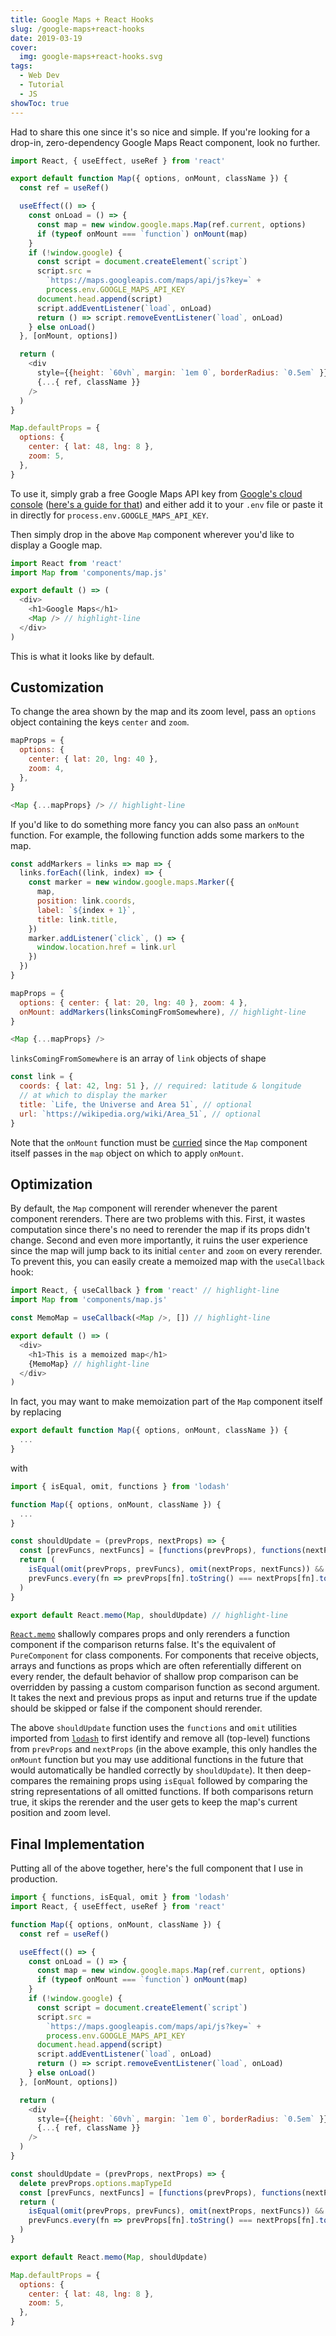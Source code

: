 ```yaml
---
title: Google Maps + React Hooks
slug: /google-maps+react-hooks
date: 2019-03-19
cover:
  img: google-maps+react-hooks.svg
tags:
  - Web Dev
  - Tutorial
  - JS
showToc: true
---
```



Had to share this one since it's so nice and simple. If you're looking for a drop-in, zero-dependency Google Maps React component, look no further.

```js:title=src/components/map.js
import React, { useEffect, useRef } from 'react'

export default function Map({ options, onMount, className }) {
  const ref = useRef()

  useEffect(() => {
    const onLoad = () => {
      const map = new window.google.maps.Map(ref.current, options)
      if (typeof onMount === `function`) onMount(map)
    }
    if (!window.google) {
      const script = document.createElement(`script`)
      script.src =
        `https://maps.googleapis.com/maps/api/js?key=` +
        process.env.GOOGLE_MAPS_API_KEY
      document.head.append(script)
      script.addEventListener(`load`, onLoad)
      return () => script.removeEventListener(`load`, onLoad)
    } else onLoad()
  }, [onMount, options])

  return (
    <div
      style={{height: `60vh`, margin: `1em 0`, borderRadius: `0.5em` }}
      {...{ ref, className }}
    />
  )
}

Map.defaultProps = {
  options: {
    center: { lat: 48, lng: 8 },
    zoom: 5,
  },
}
```

To use it, simply grab a free Google Maps API key from [Google's cloud console](https://console.cloud.google.com) ([here's a guide for that](https://developers.google.com/maps/documentation/javascript/get-api-key)) and either add it to your `.env` file or paste it in directly for `process.env.GOOGLE_MAPS_API_KEY`.

Then simply drop in the above `Map` component wherever you'd like to display a Google map.

```js:title=src/app.js
import React from 'react'
import Map from 'components/map.js'

export default () => (
  <div>
    <h1>Google Maps</h1>
    <Map /> // highlight-line
  </div>
)
```

This is what it looks like by default.

<GoogleMap />

## Customization

To change the area shown by the map and its zoom level, pass an `options` object containing the keys `center` and `zoom`.

```js
mapProps = {
  options: {
    center: { lat: 20, lng: 40 },
    zoom: 4,
  },
}

<Map {...mapProps} /> // highlight-line
```

If you'd like to do something more fancy you can also pass an `onMount` function. For example, the following function adds some markers to the map.

```js
const addMarkers = links => map => {
  links.forEach((link, index) => {
    const marker = new window.google.maps.Marker({
      map,
      position: link.coords,
      label: `${index + 1}`,
      title: link.title,
    })
    marker.addListener(`click`, () => {
      window.location.href = link.url
    })
  })
}

mapProps = {
  options: { center: { lat: 20, lng: 40 }, zoom: 4 },
  onMount: addMarkers(linksComingFromSomewhere), // highlight-line
}

<Map {...mapProps} />
```

`linksComingFromSomewhere` is an array of `link` objects of shape

```js
const link = {
  coords: { lat: 42, lng: 51 }, // required: latitude & longitude
  // at which to display the marker
  title: `Life, the Universe and Area 51`, // optional
  url: `https://wikipedia.org/wiki/Area_51`, // optional
}
```

Note that the `onMount` function must be [curried](https://en.wikipedia.org/wiki/Currying) since the `Map` component itself passes in the `map` object on which to apply `onMount`.

## Optimization

By default, the `Map` component will rerender whenever the parent component rerenders. There are two problems with this. First, it wastes computation since there's no need to rerender the map if its props didn't change. Second and even more importantly, it ruins the user experience since the map will jump back to its initial `center` and `zoom` on every rerender. To prevent this, you can easily create a memoized map with the `useCallback` hook:

```js:title=src/app.js
import React, { useCallback } from 'react' // highlight-line
import Map from 'components/map.js'

const MemoMap = useCallback(<Map />, []) // highlight-line

export default () => (
  <div>
    <h1>This is a memoized map</h1>
    {MemoMap} // highlight-line
  </div>
)
```

In fact, you may want to make memoization part of the `Map` component itself by replacing

```js
export default function Map({ options, onMount, className }) {
  ...
}
```

with

```js:title=src/components/map.js
import { isEqual, omit, functions } from 'lodash'

function Map({ options, onMount, className }) {
  ...
}

const shouldUpdate = (prevProps, nextProps) => {
  const [prevFuncs, nextFuncs] = [functions(prevProps), functions(nextProps)]
  return (
    isEqual(omit(prevProps, prevFuncs), omit(nextProps, nextFuncs)) &&
    prevFuncs.every(fn => prevProps[fn].toString() === nextProps[fn].toString())
  )
}

export default React.memo(Map, shouldUpdate) // highlight-line
```

[`React.memo`](https://reactjs.org/docs/hooks-faq.html#how-do-i-implement-shouldcomponentupdate) shallowly compares props and only rerenders a function component if the comparison returns false. It's the equivalent of `PureComponent` for class components. For components that receive objects, arrays and functions as props which are often referentially different on every render, the default behavior of shallow prop comparison can be overridden by passing a custom comparison function as second argument. It takes the next and previous props as input and returns true if the update should be skipped or false if the component should rerender.

The above `shouldUpdate` function uses the `functions` and `omit` utilities imported from [`lodash`](https://lodash.com) to first identify and remove all (top-level) functions from `prevProps` and `nextProps` (in the above example, this only handles the `onMount` function but you may use additional functions in the future that would automatically be handled correctly by `shouldUpdate`). It then deep-compares the remaining props using `isEqual` followed by comparing the string representations of all omitted functions. If both comparisons return true, it skips the rerender and the user gets to keep the map's current position and zoom level.

## Final Implementation

Putting all of the above together, here's the full component that I use in production.

```js:title=src/components/map.js
import { functions, isEqual, omit } from 'lodash'
import React, { useEffect, useRef } from 'react'

function Map({ options, onMount, className }) {
  const ref = useRef()

  useEffect(() => {
    const onLoad = () => {
      const map = new window.google.maps.Map(ref.current, options)
      if (typeof onMount === `function`) onMount(map)
    }
    if (!window.google) {
      const script = document.createElement(`script`)
      script.src =
        `https://maps.googleapis.com/maps/api/js?key=` +
        process.env.GOOGLE_MAPS_API_KEY
      document.head.append(script)
      script.addEventListener(`load`, onLoad)
      return () => script.removeEventListener(`load`, onLoad)
    } else onLoad()
  }, [onMount, options])

  return (
    <div
      style={{height: `60vh`, margin: `1em 0`, borderRadius: `0.5em` }}
      {...{ ref, className }}
    />
  )
}

const shouldUpdate = (prevProps, nextProps) => {
  delete prevProps.options.mapTypeId
  const [prevFuncs, nextFuncs] = [functions(prevProps), functions(nextProps)]
  return (
    isEqual(omit(prevProps, prevFuncs), omit(nextProps, nextFuncs)) &&
    prevFuncs.every(fn => prevProps[fn].toString() === nextProps[fn].toString())
  )
}

export default React.memo(Map, shouldUpdate)

Map.defaultProps = {
  options: {
    center: { lat: 48, lng: 8 },
    zoom: 5,
  },
}
```
